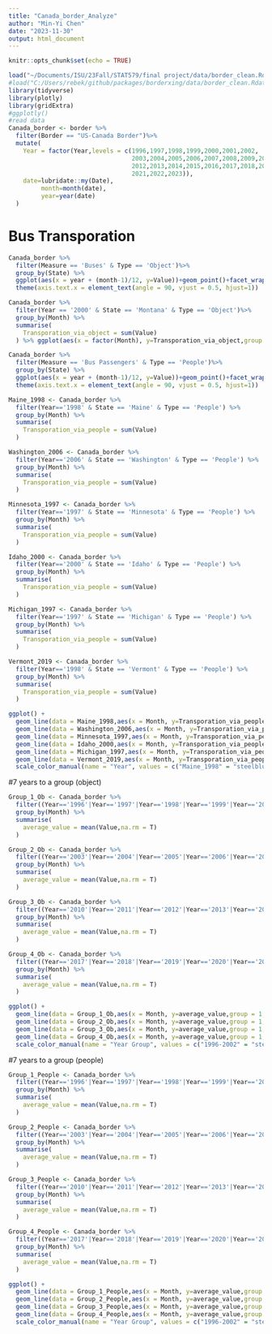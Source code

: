 ```yaml
---
title: "Canada_border_Analyze"
author: "Min-Yi Chen"
date: "2023-11-30"
output: html_document
---
```


```r
knitr::opts_chunk$set(echo = TRUE)
```

```r
load("~/Documents/ISU/23Fall/STAT579/final project/data/border_clean.Rdata")
#load("C:/Users/rebek/github/packages/borderxing/data/border_clean.Rdata")
library(tidyverse)
library(plotly)
library(gridExtra)
#ggplotly()
#read data
Canada_border <- border %>%
  filter(Border == "US-Canada Border")%>%
  mutate(
    Year = factor(Year,levels = c(1996,1997,1998,1999,2000,2001,2002,
                                  2003,2004,2005,2006,2007,2008,2009,2010,2011,
                                  2012,2013,2014,2015,2016,2017,2018,2019,2020,
                                  2021,2022,2023)),
    date=lubridate::my(Date),
         month=month(date),
         year=year(date)
  )
```



# Bus Transporation

```r
Canada_border %>%
  filter(Measure == 'Buses' & Type == 'Object')%>%
  group_by(State) %>%
  ggplot(aes(x = year + (month-1)/12, y=Value))+geom_point()+facet_wrap(~State,scales = 'free_y') +
  theme(axis.text.x = element_text(angle = 90, vjust = 0.5, hjust=1))

```

```r

Canada_border %>%
  filter(Year == '2000' & State == 'Montana' & Type == 'Object')%>%
  group_by(Month) %>%
  summarise(
    Transporation_via_object = sum(Value)
  ) %>% ggplot(aes(x = factor(Month), y=Transporation_via_object,group = 1))+geom_line()+ ggtitle("Plot of Transporation_via_object by Month")

```


```r
Canada_border %>%
  filter(Measure == 'Bus Passengers' & Type == 'People')%>%
  group_by(State) %>%
  ggplot(aes(x = year + (month-1)/12, y=Value))+geom_point()+facet_wrap(~State,scales = 'free_y')+
  theme(axis.text.x = element_text(angle = 90, vjust = 0.5, hjust=1))

```




```r

Maine_1998 <- Canada_border %>%
  filter(Year=='1998' & State == 'Maine' & Type == 'People') %>%
  group_by(Month) %>%
  summarise(
    Transporation_via_people = sum(Value)
  )

Washington_2006 <- Canada_border %>%
  filter(Year=='2006' & State == 'Washington' & Type == 'People') %>%
  group_by(Month) %>%
  summarise(
    Transporation_via_people = sum(Value)
  )

Minnesota_1997 <- Canada_border %>%
  filter(Year=='1997' & State == 'Minnesota' & Type == 'People') %>%
  group_by(Month) %>%
  summarise(
    Transporation_via_people = sum(Value)
  )

Idaho_2000 <- Canada_border %>%
  filter(Year=='2000' & State == 'Idaho' & Type == 'People') %>%
  group_by(Month) %>%
  summarise(
    Transporation_via_people = sum(Value)
  )

Michigan_1997 <- Canada_border %>%
  filter(Year=='1997' & State == 'Michigan' & Type == 'People') %>%
  group_by(Month) %>%
  summarise(
    Transporation_via_people = sum(Value)
  )

Vermont_2019 <- Canada_border %>%
  filter(Year=='1998' & State == 'Vermont' & Type == 'People') %>%
  group_by(Month) %>%
  summarise(
    Transporation_via_people = sum(Value)
  )

```

```r
ggplot() + 
  geom_line(data = Maine_1998,aes(x = Month, y=Transporation_via_people,group = 1,colour = 'Maine_1998')) + 
  geom_line(data = Washington_2006,aes(x = Month, y=Transporation_via_people,group = 1,colour = 'Washington_2006')) + 
  geom_line(data = Minnesota_1997,aes(x = Month, y=Transporation_via_people,group = 1,colour = 'Minnesota_1997')) +
  geom_line(data = Idaho_2000,aes(x = Month, y=Transporation_via_people,group = 1,colour = 'Idaho_2000' )) +
  geom_line(data = Michigan_1997,aes(x = Month, y=Transporation_via_people,group = 1,colour = 'Michigan_1997' )) +
  geom_line(data = Vermont_2019,aes(x = Month, y=Transporation_via_people,group = 1,colour = 'Vermont_2019' )) +
  scale_color_manual(name = "Year", values = c("Maine_1998" = "steelblue", "Washington_2006" = "coral2","Minnesota_1997" = "darkgreen", "Idaho_2000" = "orange","Michigan_1997" = "purple","Vermont_2019" = "darkblue")) +geom_point(aes(x='Nov',y=681595),colour="steelblue")+geom_point(aes(x='Oct',y=1092705),colour="coral2")+geom_point(aes(x='Jun',y=331095),colour="darkgreen") +geom_point(aes(x='May',y=46723),colour="orange")+geom_point(aes(x='Dec',y=2193053),colour="purple")+geom_point(aes(x='May',y=281528),colour="darkblue")
```


#7 years to a group (object)
```r
Group_1_Ob <- Canada_border %>%
  filter((Year=='1996'|Year=='1997'|Year=='1998'|Year=='1999'|Year=='2000'|Year=='2001'|Year=='2002')&Type == 'Object' ) %>%
  group_by(Month) %>%
  summarise(
    average_value = mean(Value,na.rm = T)
  )

Group_2_Ob <- Canada_border %>%
  filter((Year=='2003'|Year=='2004'|Year=='2005'|Year=='2006'|Year=='2007'|Year=='2008'|Year=='2009')&Type == 'Object' ) %>%
  group_by(Month) %>%
  summarise(
    average_value = mean(Value,na.rm = T)
  )

Group_3_Ob <- Canada_border %>%
  filter((Year=='2010'|Year=='2011'|Year=='2012'|Year=='2013'|Year=='2014'|Year=='2015'|Year=='2016')&Type == 'Object' ) %>%
  group_by(Month) %>%
  summarise(
    average_value = mean(Value,na.rm = T)
  )

Group_4_Ob <- Canada_border %>%
  filter((Year=='2017'|Year=='2018'|Year=='2019'|Year=='2020'|Year=='2021'|Year=='2022'|Year=='2023')&Type == 'Object' ) %>%
  group_by(Month) %>%
  summarise(
    average_value = mean(Value,na.rm = T)
  )

```
```r

ggplot() + 
  geom_line(data = Group_1_Ob,aes(x = Month, y=average_value,group = 1,colour = '1996-2002')) + 
  geom_line(data = Group_2_Ob,aes(x = Month, y=average_value,group = 1,colour = '2003-2009')) + 
  geom_line(data = Group_3_Ob,aes(x = Month, y=average_value,group = 1,colour = '2010-2016')) +
  geom_line(data = Group_4_Ob,aes(x = Month, y=average_value,group = 1,colour = '2017-2023' )) +
  scale_color_manual(name = "Year Group", values = c("1996-2002" = "steelblue", "2003-2009" = "coral2","2010-2016" = "green", "2017-2023" = "orange")) + ggtitle('Average of transportation in object within 7 years')

```


#7 years to a group (people)
```r
Group_1_People <- Canada_border %>%
  filter((Year=='1996'|Year=='1997'|Year=='1998'|Year=='1999'|Year=='2000'|Year=='2001'|Year=='2002')&Type == 'People' ) %>%
  group_by(Month) %>%
  summarise(
    average_value = mean(Value,na.rm = T)
  )

Group_2_People <- Canada_border %>%
  filter((Year=='2003'|Year=='2004'|Year=='2005'|Year=='2006'|Year=='2007'|Year=='2008'|Year=='2009')&Type == 'People' ) %>%
  group_by(Month) %>%
  summarise(
    average_value = mean(Value,na.rm = T)
  )

Group_3_People <- Canada_border %>%
  filter((Year=='2010'|Year=='2011'|Year=='2012'|Year=='2013'|Year=='2014'|Year=='2015'|Year=='2016')&Type == 'People' ) %>%
  group_by(Month) %>%
  summarise(
    average_value = mean(Value,na.rm = T)
  )

Group_4_People <- Canada_border %>%
  filter((Year=='2017'|Year=='2018'|Year=='2019'|Year=='2020'|Year=='2021'|Year=='2022'|Year=='2023')&Type == 'People' ) %>%
  group_by(Month) %>%
  summarise(
    average_value = mean(Value,na.rm = T)
  )

```
```r

ggplot() + 
  geom_line(data = Group_1_People,aes(x = Month, y=average_value,group = 1,colour = '1996-2002')) + 
  geom_line(data = Group_2_People,aes(x = Month, y=average_value,group = 1,colour = '2003-2009')) + 
  geom_line(data = Group_3_People,aes(x = Month, y=average_value,group = 1,colour = '2010-2016')) +
  geom_line(data = Group_4_People,aes(x = Month, y=average_value,group = 1,colour = '2017-2023' )) +
  scale_color_manual(name = "Year Group", values = c("1996-2002" = "steelblue", "2003-2009" = "coral2","2010-2016" = "green", "2017-2023" = "orange")) + ggtitle('Average of transportation in people within 7 years')

```


